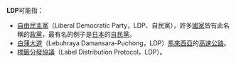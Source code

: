 '''LDP'''可能指：
*[[自由民主黨|自由民主黨]]（Liberal Democratic Party，LDP、自民黨），許多[[國家|國家]]皆有此名稱的[[政黨|政黨]]，最有名的例子是[[日本|日本]]的[[自由民主党_(日本)|自民黨]]。
*[[白蒲大道|白蒲大道]]（Lebuhraya Damansara-Puchong，LDP）[[馬來西亞|馬來西亞]]的[[高速公路|高速公路]]。
*[[多协议标签交换|標籤分發協議]]（Label Distribution Protocol，LDP）。

{{disambig|Cat=三字拉丁字母缩写消歧义}}